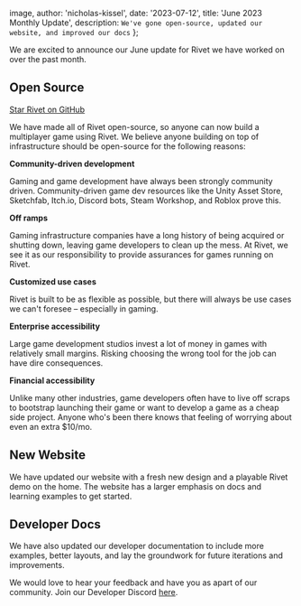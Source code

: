 
  image,
  author: 'nicholas-kissel',
  date: '2023-07-12',
  title: 'June 2023 Monthly Update',
  description: `We've gone open-source, updated our website, and improved our docs`
};


We are excited to announce our June update for Rivet we have worked on over the past month.

## Open Source

[Star Rivet on GitHub](https://github.com/rivet-gg/rivet)

We have made all of Rivet open-source, so anyone can now build a multiplayer game using Rivet. We believe anyone building on top of infrastructure should be open-source for the following reasons:

**Community-driven development**

Gaming and game development have always been strongly community driven. Community-driven game dev resources like the Unity Asset Store, Sketchfab, Itch.io, Discord bots, Steam Workshop, and Roblox prove this.

**Off ramps**

Gaming infrastructure companies have a long history of being acquired or shutting down, leaving game developers to clean up the mess. At Rivet, we see it as our responsibility to provide assurances for games running on Rivet.

**Customized use cases**

Rivet is built to be as flexible as possible, but there will always be use cases we can't foresee – especially in gaming.

**Enterprise accessibility**

Large game development studios invest a lot of money in games with relatively small margins. Risking choosing the wrong tool for the job can have dire consequences.

**Financial accessibility**

Unlike many other industries, game developers often have to live off scraps to bootstrap launching their game or want to develop a game as a cheap side project. Anyone who's been there knows that feeling of worrying about even an extra $10/mo.

## New Website

We have updated our website with a fresh new design and a playable Rivet demo on the home. The website has a larger emphasis on docs and learning examples to get started.

## Developer Docs

We have also updated our developer documentation to include more examples, better layouts, and lay the groundwork for future iterations and improvements.

We would love to hear your feedback and have you as apart of our community. Join our Developer Discord [here](https://discord.gg/aXYfyNxYVn).
